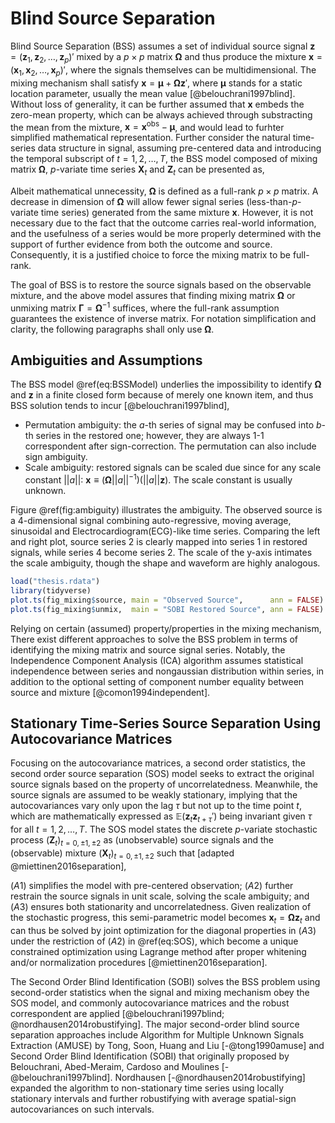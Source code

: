 # Blind Source Separation {#sobi}

Blind Source Separation (BSS) assumes a set of individual source signal $\boldsymbol{z}=(\boldsymbol{z}_1, \boldsymbol{z}_2,\dots,\boldsymbol{z}_p)'$ mixed by a $p\times p$ matrix $\boldsymbol{\Omega}$ and thus produce the mixture $\boldsymbol{x}=(\boldsymbol{x}_1, \boldsymbol{x}_2,\dots,\boldsymbol{x}_p)'$, where the signals themselves can be multidimensional. The mixing mechanism shall satisfy $\boldsymbol x = \boldsymbol \mu + \boldsymbol\Omega \boldsymbol z'$, where $\boldsymbol\mu$ stands for a static location parameter, usually the mean value [@belouchrani1997blind]. Without loss of generality, it can be further assumed that $\boldsymbol x$ embeds the zero-mean property, which can be always achieved through substracting the mean from the mixture, $\boldsymbol x = \boldsymbol x^{\text{obs}}- \boldsymbol\mu$, and would lead to furhter simplified mathematical representation. Further consider the natural time-series data structure in signal, assuming pre-centered data and introducing the temporal subscript of $t=1,2,\dots, T$, the BSS model composed of mixing matrix $\boldsymbol\Omega$, $p$-variate time series $\boldsymbol X_t$ and $\boldsymbol Z_t$ can be presented as,

\begin{equation}
\boldsymbol x_t = \boldsymbol{\Omega z'}_t
(\#eq:BSSModel)
\end{equation}

Albeit mathematical unnecessity, $\boldsymbol{\Omega}$ is defined as a full-rank $p\times p$ matrix. A decrease in dimension of $\boldsymbol{\Omega}$ will allow fewer signal series (less-than-$p$-variate time series) generated from the same mixture $\boldsymbol{x}$. However, it is not necessary due to the fact that the outcome carries real-world information, and the usefulness of a series would be more properly determined with the support of further evidence from both the outcome and source. Consequently, it is a justified choice to force the mixing matrix to be full-rank.

The goal of BSS is to restore the source signals based on the observable mixture, and the above model assures that finding mixing matrix $\boldsymbol{\Omega}$ or unmixing matrix $\boldsymbol{\Gamma}= \boldsymbol{\Omega}^{-1}$ suffices, where the full-rank assumption guarantees the existence of inverse matrix. For notation simplification and clarity, the following paragraphs shall only use $\boldsymbol\Omega$. 

## Ambiguities and Assumptions

The BSS model \@ref(eq:BSSModel) underlies the impossibility to identify $\boldsymbol\Omega$ and $\boldsymbol z$ in a finite closed form because of merely one known item, and thus BSS solution tends to incur [@belouchrani1997blind],

- Permutation ambiguity: the $a$-th series of signal may be confused into $b$-th series in the restored one; however, they are always 1-1 correspondent after sign-correction. The permutation can also include sign ambiguity.
- Scale ambiguity: restored signals can be scaled due since for any scale constant $||a||:\ \boldsymbol x \equiv \big(\boldsymbol\Omega ||a||^{-1} \big) \big(||a|| \boldsymbol z \big)$. The scale constant is usually unknown.

Figure \@ref(fig:ambiguity) illustrates the ambiguity. The observed source is a 4-dimensional signal combining auto-regressive, moving average, sinusoidal and Electrocardiogram(ECG)-like time series. Comparing the left and right plot, source series 2 is clearly mapped into series 1 in restored signals, while series 4 become series 2. The scale of the y-axis intimates the scale ambiguity, though the shape and waveform are highly analogous.

```r
load("thesis.rdata")
library(tidyverse)
plot.ts(fig_mixing$source, main = "Observed Source",      ann = FALSE)
plot.ts(fig_mixing$unmix,  main = "SOBI Restored Source", ann = FALSE)
```

Relying on certain (assumed) property/properties in the mixing mechanism, There exist different approaches to solve the BSS problem in terms of identifying the mixing matrix and source signal series. Notably, the Independence Component Analysis (ICA) algorithm assumes statistical independence between series and nongaussian distribution within series, in addition to the optional setting of component number equality between source and mixture [@comon1994independent].

## Stationary Time-Series Source Separation Using Autocovariance Matrices

Focusing on the autocovariance matrices, a second order statistics, the second order source separation (SOS) model seeks to extract the original source signals based on the property of uncorrelatedness. Meanwhile, the source signals are assumed to be weakly stationary, implying that the autocovariances vary only upon the lag $\tau$ but not up to the time point $t$, which are mathematically expressed as $\mathbb E (\boldsymbol z_t \boldsymbol z_{t+\tau}')$ being invariant given $\tau$ for all $t=1,2,\dots,T$. The SOS model states the discrete $p$-variate stochastic process $(\boldsymbol Z_t)_{t=0,\pm1, \pm2}$ as (unobservable) source signals and the (observable) mixture $(\boldsymbol X_t)_{t=0,\pm1, \pm2}$ such that [adapted @miettinen2016separation],

\begin{equation}
\begin{aligned} 
\boldsymbol X_t = \boldsymbol{\Omega}\boldsymbol Z'_t,\ \ &\ t=0,\pm 1,\pm2,\dots
\\ \text{satisfies }(A1)\ & \mathbb E( \boldsymbol Z_t) = \boldsymbol 0 
\\ (A2)\ & \mathbb E( \boldsymbol Z_t \boldsymbol Z_t') = \text{Cov}( \boldsymbol Z_t) = \boldsymbol I_p
\\ (A3)\ & \mathbb E( \boldsymbol Z_t \boldsymbol Z_{t+\tau}') = \boldsymbol\Lambda_\tau \text{ diagonal for all } \tau = 1,2,\dots
\end{aligned}    
(\#eq:SOS)
\end{equation}

$(A1)$ simplifies the model with pre-centered observation; $(A2)$ further restrain the source signals in unit scale, solving the scale ambiguity; and $(A3)$ ensures both stationarity and uncorrelatedness. Given realization of the stochastic progress, this semi-parametric model becomes $\boldsymbol x_t = \boldsymbol\Omega \boldsymbol z_t$ and can thus be solved by joint optimization for the diagonal properties in $(A3)$ under the restriction of $(A2)$ in \@ref(eq:SOS), which become a unique constrained optimization using Lagrange method after proper whitening and/or normalization procedures [@miettinen2016separation]. 

The Second Order Blind Identification (SOBI) solves the BSS problem using second-order statistics when the signal and mixing mechanism obey the SOS model, and commonly autocovariance matrices and the robust correspondent are applied [@belouchrani1997blind; @nordhausen2014robustifying]. The major second-order blind source separation approaches include Algorithm for Multiple Unknown Signals Extraction (AMUSE) by Tong, Soon, Huang and Liu [-@tong1990amuse] and Second Order Blind Identification (SOBI) that originally proposed by Belouchrani, Abed-Meraim, Cardoso and Moulines [-@belouchrani1997blind]. Nordhausen [-@nordhausen2014robustifying] expanded the algorithm to non-stationary time series using locally stationary intervals and further robustifying with average spatial-sign autocovariances on such intervals.
